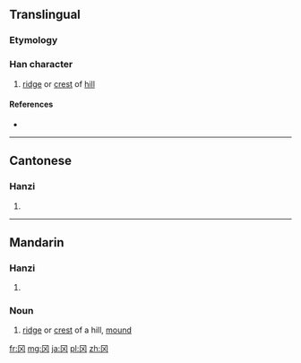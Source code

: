 {{also|岡}}
==Translingual==

===Etymology===
{{Han simp|岡}}

===Han character===
{{Han char|rn=13|rad=冂|as=02|sn=4|four=|canj=月大 (BK)|ids=⿴[[冂]][[㐅]]}}

# [[ridge]] or [[crest]] of [[hill]]

====References====
* {{Han ref|kx=0128.351|hdz=10097.030|uh=5188|ud=20872}}

----

==Cantonese==

===Hanzi===
{{yue-hanzi|jyut=|y=gong1|tra=岡}}

# {{defn|lang=yue|sort=冂02}}

----

==Mandarin==

===Hanzi===
{{cmn-hanzi|tra=岡|pin=[[gāng]] ([[gang1]])|wg=kang<sup>1</sup>}}

# {{defn|lang=cmn|sort=冂02}}

===Noun===
{{cmn-noun|s|tra=岡|pin=gāng|pint=gang1|rs=冂02}}

# [[ridge]] or [[crest]] of a hill, [[mound]]


[[fr:冈]]
[[mg:冈]]
[[ja:冈]]
[[pl:冈]]
[[zh:冈]]